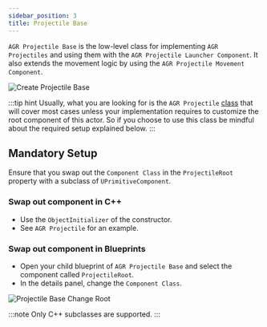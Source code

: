 ```yaml
---
sidebar_position: 3
title: Projectile Base
---
```



`AGR Projectile Base` is the low-level class for implementing `AGR Projectiles` and
using them with the `AGR Projectile Launcher Component`.
It also extends the movement logic by using the `AGR Projectile Movement Component`.

![Create Projectile Base](_static/img/projectile-base/create-projectile-base.png)

:::tip hint
Usually, what you are looking for is the `AGR Projectile` [class](/docs/projectile-module/projectile/overview)
that will cover most cases unless your implementation requires to customize
the root component of this actor. So if you choose to use this class be mindful
about the required setup explained below.
:::

## Mandatory Setup

Ensure that you swap out the `Component Class` in the `ProjectileRoot` property
with a subclass of `UPrimitiveComponent`.

### Swap out component in C++
- Use the `ObjectInitializer` of the constructor.
- See `AGR Projectile` for an example.

### Swap out component in Blueprints
- Open your child blueprint of `AGR Projectile Base` and select the component
called `ProjectileRoot`<Step text="1"/>.
- In the details panel, change the `Component Class`<Step text="2"/>.

![Projectile Base Change Root](_static/img/projectile-base/projectile-base-change-root.png)

:::note
Only C++ subclasses are supported.
:::